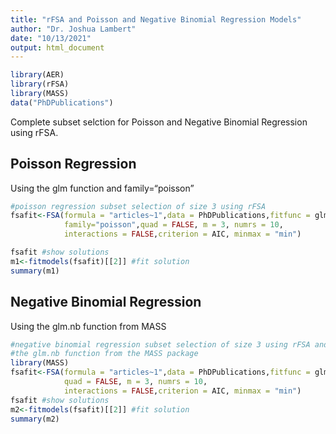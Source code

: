 ---
title: "rFSA and Poisson and Negative Binomial Regression Models"
author: "Dr. Joshua Lambert"
date: "10/13/2021"
output: html_document
---

```{r setup, include=FALSE}
library(AER)
library(rFSA)
library(MASS)
data("PhDPublications")
```

Complete subset selction for Poisson and Negative Binomial Regression using rFSA.

## Poisson Regression

Using the glm function and family="poisson"

```{r}
#poisson regression subset selection of size 3 using rFSA
fsafit<-FSA(formula = "articles~1",data = PhDPublications,fitfunc = glm,
            family="poisson",quad = FALSE, m = 3, numrs = 10,
            interactions = FALSE,criterion = AIC, minmax = "min")

fsafit #show solutions
m1<-fitmodels(fsafit)[[2]] #fit solution
summary(m1)
```

## Negative Binomial Regression

Using the glm.nb function from MASS

```{r}
#negative binomial regression subset selection of size 3 using rFSA and
#the glm.nb function from the MASS package
library(MASS)
fsafit<-FSA(formula = "articles~1",data = PhDPublications,fitfunc = glm.nb,
            quad = FALSE, m = 3, numrs = 10,
            interactions = FALSE,criterion = AIC, minmax = "min")
fsafit #show solutions
m2<-fitmodels(fsafit)[[2]] #fit solution
summary(m2)

```
